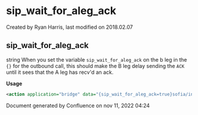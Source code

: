 
# sip_wait_for_aleg_ack 

 Created by  Ryan Harris, last modified on 2018.02.07

## sip_wait_for_aleg_ack

string When you set the variable `sip_wait_for_aleg_ack` on the b leg in the `{}` for the outbound call, this should make the B leg delay sending the `ACK` until it sees that the A leg has recv'd an ack.

**Usage**

```xml
<action application="bridge" data="{sip_wait_for_aleg_ack=true}sofia/internal/foo@bar.com"/>
```

Document generated by Confluence on nov 11, 2022 04:24
